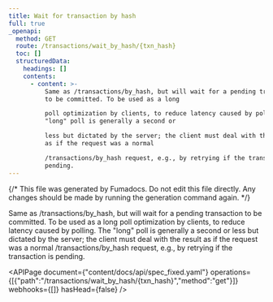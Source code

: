 ```yaml
---
title: Wait for transaction by hash
full: true
_openapi:
  method: GET
  route: /transactions/wait_by_hash/{txn_hash}
  toc: []
  structuredData:
    headings: []
    contents:
      - content: >-
          Same as /transactions/by_hash, but will wait for a pending transaction
          to be committed. To be used as a long

          poll optimization by clients, to reduce latency caused by polling. The
          "long" poll is generally a second or

          less but dictated by the server; the client must deal with the result
          as if the request was a normal

          /transactions/by_hash request, e.g., by retrying if the transaction is
          pending.
---
```


{/* This file was generated by Fumadocs. Do not edit this file directly. Any changes should be made by running the generation command again. */}

Same as /transactions/by_hash, but will wait for a pending transaction to be committed. To be used as a long
poll optimization by clients, to reduce latency caused by polling. The "long" poll is generally a second or
less but dictated by the server; the client must deal with the result as if the request was a normal
/transactions/by_hash request, e.g., by retrying if the transaction is pending.

<APIPage document={"content/docs/api/spec_fixed.yaml"} operations={[{"path":"/transactions/wait_by_hash/{txn_hash}","method":"get"}]} webhooks={[]} hasHead={false} />